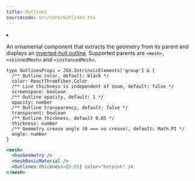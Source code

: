 ```yaml
---
title: Outlines
sourcecode: src/core/Outlines.tsx
---
```


<Grid cols={4}>
  <li>
    <Codesandbox id="2gh6jf" />
  </li>
</Grid>

An ornamental component that extracts the geometry from its parent and displays an [inverted-hull outline](https://bnpr.gitbook.io/bnpr/outline/inverse-hull-method). Supported parents are `<mesh>`, `<skinnedMesh>` and `<instancedMesh>`.

```tsx
type OutlinesProps = JSX.IntrinsicElements['group'] & {
  /** Outline color, default: black */
  color: ReactThreeFiber.Color
  /** Line thickness is independent of zoom, default: false */
  screenspace: boolean
  /** Outline opacity, default: 1 */
  opacity: number
  /** Outline transparency, default: false */
  transparent: boolean
  /** Outline thickness, default 0.05 */
  thickness: number
  /** Geometry crease angle (0 === no crease), default: Math.PI */
  angle: number
}
```

```jsx
<mesh>
  <boxGeometry />
  <meshBasicMaterial />
  <Outlines thickness={0.05} color="hotpink" />
</mesh>
```
